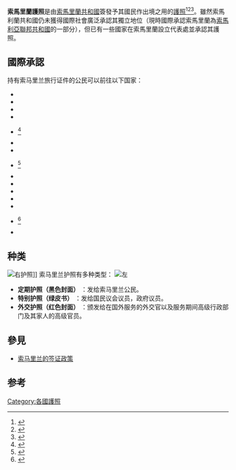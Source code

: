 {{Infobox identity document
|document_name=索马里兰护照
|image=Somaliland Passport Cover.svg
|image_caption=索马里兰护照的封面
|image2= Somaliland Passport Data Page.jpg
|image_caption2= 第二代生物特征护照的数据页
|date_first_issued=2014年9月14日 <br> (生物识别版本)
|using_jurisdiction={{flag|Somaliland}}{{link-en|索馬利蘭移民局|Department of Somaliland Immigration|移民局}}<ref>{{Cite web |url=http://www.somalilandlaw.com/immigration___refugee_law.html |title=存档副本 |access-date=2021-02-26 |archive-date=2021-04-26 |archive-url=https://web.archive.org/web/20210426165429/http://www.somalilandlaw.com/immigration___refugee_law.html |dead-url=no }}</ref>
|valid_jurisdictions=
|document_type=[[護照|護照]]
|purpose=[[身份證明文件|身份證明文件]]
|eligibility={{link-en|索馬里蘭公民|Somaliland nationality law}}
|expiration=5年
}}
'''索馬里蘭護照'''是由[[索馬里蘭共和國|索馬里蘭共和國]]{{link-en|索馬利蘭移民局|Department of Somaliland Immigration|移民局}}簽發予其國民作出境之用的[[護照|護照]]<ref>{{Cite web|title=Somaliland Passport|url=https://www.politicalholidays.com/post/somaliland-passport|accessdate=2021-02-05|author=Holidays|date=2020-01-16|first=Political|work=Political Holidays|language=en|archive-date=2020-11-26|archive-url=https://web.archive.org/web/20201126014519/https://www.politicalholidays.com/post/somaliland-passport|dead-url=yes}}</ref><ref>{{Cite web |url=https://economictimes.indiatimes.com/magazines/panache/kosovo-taiwan-somaliland-amp-other-nations-not-recognised-by-india/visa-denied/slideshow/66982106.cms |title=存档副本 |access-date=2021-02-26 |archive-date=2020-11-30 |archive-url=https://web.archive.org/web/20201130051514/https://economictimes.indiatimes.com/magazines/panache/kosovo-taiwan-somaliland-amp-other-nations-not-recognised-by-india/visa-denied/slideshow/66982106.cms |dead-url=no }}</ref><ref>{{Cite web |url=https://www.bbc.com/somali/maqal_iyo_muuqaal/2014/09/140914_somaliland_e_pasport.amp |title=存档副本 |access-date=2021-02-26 |archive-date=2021-02-02 |archive-url=https://web.archive.org/web/20210202133048/https://www.bbc.com/somali/maqal_iyo_muuqaal/2014/09/140914_somaliland_e_pasport.amp |dead-url=no }}</ref>。雖然索馬利蘭共和國仍未獲得國際社會廣泛承認其獨立地位（現時國際承認索馬里蘭為[[索馬利亞聯邦共和國|索馬利亞聯邦共和國]]的一部分），但已有一些國家在索馬里蘭設立代表處並承認其護照。

==國際承認==
持有索马里兰旅行证件的公民可以前往以下国家：
*{{ROC}}
*{{UK}}
*{{FRA}}
*{{BEL}}
*{{TUR}}<ref>{{Cite web|title=Breaking News: Turkey Accepts Somaliland Passport|url=https://somalilandstandard.com/breaking-news-turkey-accepts-somaliland-passport/|accessdate=2021-02-05|author=admin|date=2019-06-20|work=Somaliland Standard|language=en|archive-date=2020-11-29|archive-url=https://web.archive.org/web/20201129231041/https://somalilandstandard.com/breaking-news-turkey-accepts-somaliland-passport/|dead-url=no}}</ref>
*{{MAL}}
*{{SAU}}
*{{UAE}}<ref>{{Cite web|title=UAE's officially recognize Somaliland passport as a valid document|url=https://www.horndiplomat.com/2018/04/23/uaes-officially-recognize-somaliland-passport-as-a-valid-document/|accessdate=2021-02-05|author=editor|date=2018-04-23|work=Horn Diplomat|language=en-US|archive-date=2020-11-09|archive-url=https://web.archive.org/web/20201109022509/https://www.horndiplomat.com/2018/04/23/uaes-officially-recognize-somaliland-passport-as-a-valid-document/|dead-url=no}}</ref>
*{{ETH}}
*{{DJI}}
*{{KEN}}
*{{TAN}}
*{{ZAF}}
*{{ZAM}}<ref>{{Cite web|title=Somaliland: Zambia accepts Somaliland passport|url=https://menafn.com/1097407563/Somaliland-Zambia-accepts-Somaliland-passport|accessdate=2021-02-05|author=MENAFN|work=menafn.com|archive-date=2020-11-17|archive-url=https://web.archive.org/web/20201117034147/https://menafn.com/1097407563/Somaliland-Zambia-accepts-Somaliland-passport|dead-url=no}}</ref>
*{{SSD}}

== 种类 ==
[[File:British_Somaliland_passport.jpg|右]]护照]]
索马里兰护照有多种类型：
[[File:Somaliland_Passport.jpg|左]]
* '''定期护照（黑色封面）''' ：发给索马里兰公民。
* '''特别护照（绿皮书）''' ：发给国民议会议员，政府议员。
* '''外交护照（红色封面）''' ：颁发给在国外服务的外交官以及服务期间高级行政部门及其家人的高级官员。

== 參見 ==
* [[索馬利蘭簽證政策|索马里兰的签证政策]]

== 参考 ==
{{Reflist}}

[[Category:各國護照|Category:各國護照]]